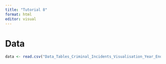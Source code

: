 ```yaml
---
title: "Tutorial 8"
format: html
editor: visual
---
```


# Data

```r
data <- read.csv("Data_Tables_Criminal_Incidents_Visualisation_Year_Ending_December_2019.csv")
```
